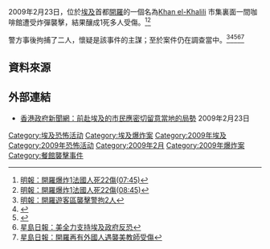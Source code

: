 2009年2月23日，位於[[埃及|埃及]]首都[[開羅|開羅]]的一個名為[http://en.wikipedia.org/wiki/Khan_el-Khalili Khan el-Khalili] {{Wayback|url=http://en.wikipedia.org/wiki/Khan_el-Khalili |date=20201111231810 }}市集裏面一間咖啡館遭受炸彈襲擊，結果釀成1死多人受傷。<ref>[http://hk.news.yahoo.com/article/090222/4/atdf.html 明報：開羅爆炸1法國人死22傷(07:45)]</ref><ref>[http://hk.news.yahoo.com/article/090223/4/atdm.html 明報：開羅爆炸1法國人死22傷(08:45)]</ref>

警方事後拘捕了二人，懷疑是該事件的主謀；至於案件仍在調查當中。<ref>[http://hk.news.yahoo.com/article/090223/4/atf1.html 明報：開羅遊客區襲擊警拘2人]{{dead link|date=十一月 2017 |bot=InternetArchiveBot }}</ref><ref>{{Cite web |url=http://hk.news.yahoo.com/article/090223/4/atsh.html |title=明報：往埃及市民應密切留意局勢 |access-date=2009-07-15 |archive-date=2009-02-27 |archive-url=https://web.archive.org/web/20090227031341/http://hk.news.yahoo.com/article/090223/4/atsh.html |dead-url=no }}</ref><ref>{{Cite web |url=http://hk.news.yahoo.com/article/090223/4/atzp.html |title=明報：炸彈襲埃及旅遊區 港團幸無恙 |access-date=2009-07-15 |archive-date=2009-03-02 |archive-url=https://web.archive.org/web/20090302192358/http://hk.news.yahoo.com/article/090223/4/atzp.html |dead-url=no }}</ref><ref>[http://hk.news.yahoo.com/article/090224/3/au8z.html 星島日報：美全力支持埃及政府反恐]</ref><ref>[http://hk.news.yahoo.com/article/090228/3/ax0w.html 星島日報：開羅再有外國人遇襲美教師受傷]</ref>

==資料來源==
<references />

==外部連結==
*[http://www.info.gov.hk/gia/general/200902/23/P200902230228.htm 香港政府新聞網：前赴埃及的市民應密切留意當地的局勢] {{Wayback|url=http://www.info.gov.hk/gia/general/200902/23/P200902230228.htm |date=20191116104801 }} 2009年2月23日

[[Category:埃及恐怖活动|Category:埃及恐怖活动]]
[[Category:埃及爆炸案|Category:埃及爆炸案]]
[[Category:2009年埃及|Category:2009年埃及]]
[[Category:2009年恐怖活动|Category:2009年恐怖活动]]
[[Category:2009年2月|Category:2009年2月]]
[[Category:2009年爆炸案|Category:2009年爆炸案]]
[[Category:餐館襲擊事件|Category:餐館襲擊事件]]